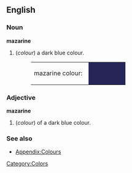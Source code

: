 ==English==

===Noun===
'''mazarine'''
#(''colour'') a dark blue colour.
#:<table><tr><td>mazarine colour: &nbsp;</td><td bgcolor="#272458" width="80">&nbsp; </td></tr></table>

===Adjective===
'''mazarine'''
#(''colour'') of a dark blue colour.

===See also===
*[[Wiktionary_Appendix:Colours|Appendix:Colours]]

[[Category:Colors]]